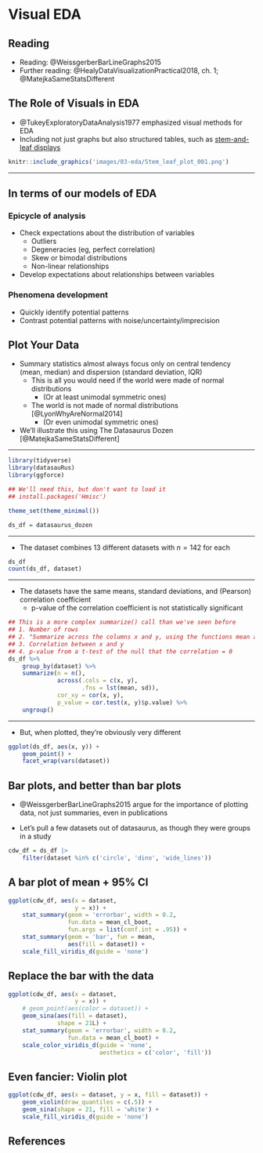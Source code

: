 # Visual EDA 

## Reading

- Reading: @WeissgerberBarLineGraphs2015
- Further reading: @HealyDataVisualizationPractical2018, ch. 1; @MatejkaSameStatsDifferent

## The Role of Visuals in EDA ##

- @TukeyExploratoryDataAnalysis1977 emphasized visual methods for EDA
- Including not just graphs but also structured tables, such as [stem-and-leaf displays](https://en.wikipedia.org/wiki/Stem-and-leaf_display)


```r
knitr::include_graphics('images/03-eda/Stem_leaf_plot_001.png')
```

---

## In terms of our models of EDA ##

### Epicycle of analysis

- Check expectations about the distribution of variables
    - Outliers 
    - Degeneracies (eg, perfect correlation)
    - Skew or bimodal distributions
    - Non-linear relationships
- Develop expectations about relationships between variables

### Phenomena development 

- Quickly identify potential patterns
- Contrast potential patterns with noise/uncertainty/imprecision


## Plot Your Data ##

- Summary statistics almost always focus only on central tendency (mean, median) and dispersion (standard deviation, IQR)
    - This is all you would need if the world were made of normal distributions
        - (Or at least unimodal symmetric ones)
    - The world is not made of normal distributions [@LyonWhyAreNormal2014]
        - (Or even unimodal symmetric ones) 

- We'll illustrate this using The Datasaurus Dozen [@MatejkaSameStatsDifferent]

---

```r
library(tidyverse)
library(datasauRus)
library(ggforce)

## We'll need this, but don't want to load it
## install.packages('Hmisc')

theme_set(theme_minimal())

ds_df = datasaurus_dozen
```

---

- The dataset combines 13 different datasets with $n=142$ for each

```r
ds_df
count(ds_df, dataset)
```

---

- The datasets have the same means, standard deviations, and (Pearson) correlation coefficient
    - p-value of the correlation coefficient is not statistically significant

```r
## This is a more complex summarize() call than we've seen before
## 1. Number of rows
## 2. "Summarize across the columns x and y, using the functions mean and sd"; automatically generates names
## 3. Correlation between x and y
## 4. p-value from a t-test of the null that the correlation = 0
ds_df %>% 
    group_by(dataset) %>% 
    summarize(n = n(), 
              across(.cols = c(x, y), 
                     .fns = lst(mean, sd)), 
              cor_xy = cor(x, y), 
              p_value = cor.test(x, y)$p.value) %>% 
    ungroup()
```

---

- But, when plotted, they're obviously very different 

```r
ggplot(ds_df, aes(x, y)) +
    geom_point() +
    facet_wrap(vars(dataset))
```


## Bar plots, and better than bar plots ##

- @WeissgerberBarLineGraphs2015 argue for the importance of plotting data, not just summaries, even in publications

- Let's pull a few datasets out of datasaurus, as though they were groups in a study

```r
cdw_df = ds_df |> 
    filter(dataset %in% c('circle', 'dino', 'wide_lines'))
```

## A bar plot of mean + 95% CI

```r
ggplot(cdw_df, aes(x = dataset, 
                   y = x)) +
    stat_summary(geom = 'errorbar', width = 0.2,
                 fun.data = mean_cl_boot, 
                 fun.args = list(conf.int = .95)) +
    stat_summary(geom = 'bar', fun = mean, 
                 aes(fill = dataset)) +
    scale_fill_viridis_d(guide = 'none')
```

## Replace the bar with the data

```r
ggplot(cdw_df, aes(x = dataset, 
                   y = x)) +
    # geom_point(aes(color = dataset)) +
    geom_sina(aes(fill = dataset), 
              shape = 21L) +
    stat_summary(geom = 'errorbar', width = 0.2,
                 fun.data = mean_cl_boot) +
    scale_color_viridis_d(guide = 'none', 
                          aesthetics = c('color', 'fill'))
```

## Even fancier: Violin plot ##

```r
ggplot(cdw_df, aes(x = dataset, y = x, fill = dataset)) +
    geom_violin(draw_quantiles = c(.5)) +
    geom_sina(shape = 21, fill = 'white') +
    scale_fill_viridis_d(guide = 'none')
```


## References ##